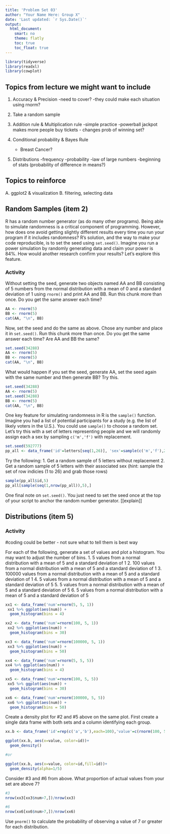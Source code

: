 ```yaml
---
title: 'Problem Set 03'
author: "Your Name Here: Group X"
date: 'Last updated: `r Sys.Date()`'
output:
  html_document:
    smart: no
    theme: flatly
    toc: true
    toc_float: true
---
```


```r
library(tidyverse)
library(readxl)
library(cowplot)
```

## Topics from lecture we might want to include

1. Accuracy & Precision
  -need to cover?
  -they could make each situation using rnorm?
  
2. Take a random sample

3. Addition rule & Multiplication rule
    -simple practice
    -powerball jackpot makes more people buy tickets - changes prob of winning set?
4. Conditional probability & Bayes Rule
    - Breast Cancer?
5. Distributions
    -frequency
    -probability
    -law of large numbers
    -beginning of stats (probability of difference in means?)
  
## Topics to reinforce

A. ggplot2 & visualization
B. filtering, selecting data

## Random Samples (item 2)

R has a random number generator (as do many other programs). Being able to simulate randomness is a critical component of programming. However, how does one avoid getting slightly different results every time you run your program if it includes randomness? R's solution, and the way to make your code reproducible, is to set the seed using `set.seed()`. Imagine you run a power simulation by randomly generating data and claim your power is 84%. How would another research confirm your results? Let's explore this feature.

### Activity

Without setting the seed, generate two objects named AA and BB consisting of 5 numbers from the normal distribution with a mean of 0 and a standard deviation of 1 using  `rnorm()` and print AA and BB. Run this chunk more than once. Do you get the same answer each time? 

```r

AA <- rnorm(5)
BB <- rnorm(5)
cat(AA, "\n", BB)

```
Now, set the seed and do the same as above. Chose any number and place it in `set.seed()`. Run this chunk more than once. Do you get the same answer each time? Are AA and BB the same?

```r
set.seed(34288)
AA <- rnorm(5)
BB <- rnorm(5)
cat(AA, "\n", BB)

```

What would happen if you set the seed, generate AA, set the seed again with the same number and then generate BB? Try this.


```r
set.seed(34288)
AA <- rnorm(5)
set.seed(34288)
BB <- rnorm(5)
cat(AA, "\n", BB)

```

One key feature for simulating randomness in R is the `sample()` function. Imagine you had a list of potential participants for a study (e.g. the list of likely voters in the U.S.). You could use `sample()` to choose a random set. Let's try this with a set of letters representing people and we will randomly assign each a sex by sampling `c('m','f')` with replacement. 

```r
set.seed(592777)
pp_all <- data_frame('id'=letters[seq(1,26)], 'sex'=sample(c('m','f'),26,replace=TRUE))

```

Try the following:
  1. Get a random sample of 5 letters without replacement
  2. Get a random sample of 5 letters with their associated sex (hint: sample the set of row indicies (1 to 26) and grab those rows)

  
```r

sample(pp_all$id,5)
pp_all[sample(seq(1,nrow(pp_all)),5),]

```

One final note on `set.seed()`. You just need to set the seed once at the top of your script to anchor the random number generator. [[explain]]

## Distributions (item 5)

### Activity
#coding could be better - not sure what to tell them is best way

For each of the following, generate a set of values and plot a histogram. You may want to adjust the number of bins.
  1. 5 values from a normal distribution with a mean of 5 and a standard deviation of 1
  2. 100 values from a normal distribution with a mean of 5 and a standard deviation of 1
  3. 100000 values from a normal distribution with a mean of 5 and a standard deviation of 1
  4. 5 values from a normal distribution with a mean of 5 and a standard deviation of 5
  5. 5 values from a normal distribution with a mean of 5 and a standard deviation of 5
  6. 5 values from a normal distribution with a mean of 5 and a standard deviation of 5

```r
xx1 <- data_frame('num'=rnorm(5, 5, 1))
 xx1 %>% ggplot(aes(num)) +
  geom_histogram(bins = 4)

xx2 <- data_frame('num'=rnorm(100, 5, 1))
 xx2 %>% ggplot(aes(num)) +
  geom_histogram(bins = 30)

xx3 <- data_frame('num'=rnorm(100000, 5, 1))
 xx3 %>% ggplot(aes(num)) +
  geom_histogram(bins = 50)

xx4 <- data_frame('num'=rnorm(5, 5, 5)) 
xx4 %>% ggplot(aes(num)) +
  geom_histogram(bins = 4)

xx5 <- data_frame('num'=rnorm(100, 5, 5))
 xx5 %>% ggplot(aes(num)) +
  geom_histogram(bins = 30)

xx6 <- data_frame('num'=rnorm(100000, 5, 5))
 xx6 %>% ggplot(aes(num)) +
  geom_histogram(bins = 50)

```

Create a density plot for #2 and #5 above on the same plot. First create a single data frame with both sets and a column identifying each group.

```r
xx.b <- data_frame('id'=rep(c('a','b'),each=100),'value'=c(rnorm(100, 5, 1), rnorm(100, 5, 5)))

ggplot(xx.b, aes(x=value, color=id))+
  geom_density()

#or

ggplot(xx.b, aes(x=value, color=id,fill=id))+
  geom_density(alpha=1/5)


```

Consider #3 and #6 from above. What proportion of actual values from your set are above 7?

```r

#3 
nrow(xx3[xx3$num>7,])/nrow(xx3)

#6
nrow(xx6[xx6$num>7,])/nrow(xx6)


```



Use `pnorm()` to calculate the probability of observing a value of 7 or greater for each distribution.



  









